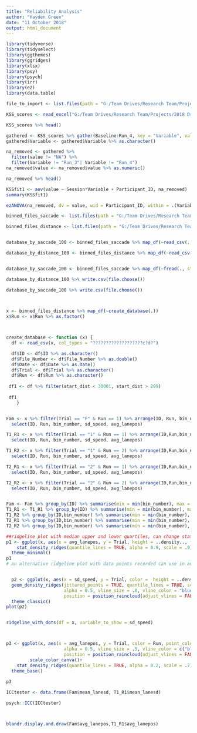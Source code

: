 ```yaml
---
title: "Reliability Analysis"
author: "Hayden Green"
date: "11 October 2018"
output: html_document
---
```


```r
library(tidyverse)
library(tidyselect)
library(ggthemes)
library(ggridges)
library(xlsx)
library(psy)
library(psych)
library(irr)
library(ez)
library(data.table)

file_to_import <- list.files(path = "G:/Team Drives/Research Team/Projects/2018 Driving Sim Reproducibility/", pattern = "?KSS Scores.xlsx", recursive = TRUE, full.names = TRUE)

KSS_scores <- read_excel("G:/Team Drives/Research Team/Projects/2018 Driving Sim Reproducibility/KSS Scores.xlsx")

KSS_scores %>% head()

gathered <- KSS_scores %>% gather(Baseline:Run_4, key = "Variable", value = "value")
gathered$Variable <- gathered$Variable %>% as.character() 

na_removed <- gathered %>% 
  filter(value != "NA") %>% 
  filter(Variable != "Run_3"| Variable != "Run_4") 
na_removed$value <- na_removed$value %>% as.numeric()

na_removed %>% head()

```


```r

KSSfit1 <- aov(value ~ Session*Variable + Participant_ID, na_removed)
summary(KSSfit1)

ezANOVA(na_removed, dv = value, wid = Participant_ID, within = .(Variable, Session), detailed = TRUE)


```

```r

binned_files_saccade <- list.files(path = "G:/Team Drives/Research Team/Projects/2018 Driving Sim Reproducibility/", pattern = "?binned_by_saccade_100", recursive = TRUE, full.names = TRUE)

binned_files_distance <- list.files(path = "G:/Team Drives/Research Team/Projects/2018 Driving Sim Reproducibility/", pattern = "?binned_by_dist_100", recursive = TRUE, full.names = TRUE)


database_by_saccade_100 <- binned_files_saccade %>% map_df(~read_csv(., col_types = "dddddddddddddddddcccccc"))

database_by_distance_100 <- binned_files_distance %>% map_df(~read_csv(., col_types = "iiddddddddddddddd??c?c"))


database_by_saccade_100 <- binned_files_saccade %>% map_df(~fread(., stringsAsFactors = TRUE, colClasses=c()))

database_by_distance_100 %>% write.csv(file.choose())

database_by_saccade_100 %>% write.csv(file.choose())


 
x <- binned_files_distance %>% map_df(~create_database(.))
x$Run <- x$Run %>% as.factor()



create_database <- function (x) {
  df <- read_csv(x, col_types = "???????????????????c?d?")

  df$ID <- df$ID %>% as.character()
  df$File_Number <- df$File_Number %>% as.double()
  df$Date <- df$Date %>% as.Date()
  df$Trial <- df$Trial %>% as.character()
  df$Run <- df$Run %>% as.character()
  
 df1 <- df %>% filter(start_dist < 30001, start_dist > 299)
 
 df1 
    }


Fam <- x %>% filter(Trial == "F" & Run == 1) %>% arrange(ID, Run, bin_number) %>% 
  select(ID, Run, bin_number, sd_speed, avg_lanepos)

T1_R1 <- x %>% filter(Trial == "1" & Run == 1) %>% arrange(ID,Run,bin_number) %>% 
  select(ID, Run, bin_number, sd_speed, avg_lanepos)

T1_R2 <- x %>% filter(Trial == "1" & Run == 2) %>% arrange(ID,Run,bin_number) %>% 
  select(ID, Run, bin_number, sd_speed, avg_lanepos)

T2_R1 <- x %>% filter(Trial == "2" & Run == 1) %>% arrange(ID,Run,bin_number) %>% 
  select(ID, Run, bin_number, sd_speed, avg_lanepos)

T2_R2 <- x %>% filter(Trial == "2" & Run == 2) %>% arrange(ID,Run,bin_number) %>% 
  select(ID, Run, bin_number, sd_speed, avg_lanepos)


Fam <- Fam %>% group_by(ID) %>% summarise(min = min(bin_number), max = max(bin_number), mean_lanesd = mean(sd_speed))
T1_R1 <- T1_R1 %>% group_by(ID) %>% summarise(min = min(bin_number), max = max(bin_number), mean_lanesd = mean(sd_speed))
T1_R2 %>% group_by(ID,bin_number) %>% summarise(min = min(bin_number), max = max(bin_number), mean_lanesd = mean(sd_speed))
T2_R1 %>% group_by(ID,bin_number) %>% summarise(min = min(bin_number), max = max(bin_number), mean_lanesd = mean(sd_speed))
T2_R2 %>% group_by(ID,bin_number) %>% summarise(min = min(bin_number), max = max(bin_number), mean_lanesd = mean(sd_speed))

```


```r
##ridgeline plot with median upper and lower quartiles, can change stat_density_ridges(quantile_lines = TRUE, quantiles = c() ) and then 
p1 <- ggplot(x, aes(x = avg_lanepos, y = Trial, height = ..density.., fill = Run)) +
    stat_density_ridges(quantile_lines = TRUE, alpha = 0.9, scale = .9) +
  theme_minimal()
p1
# an alternative ridgeline plot with data points recorded can use in aes(color = Run_Number once correctly labelled run number to 1 or two)


  p2 <- ggplot(x, aes(x = sd_speed, y = Trial, color =  height = ..density..)) +
  geom_density_ridges(jittered_points = TRUE, quantile_lines = TRUE, scale = 0.9, 
                      alpha = 0.5, vline_size = .8, vline_color = "blue", point_size = 0.4,
                      position = position_raincloud(adjust_vlines = FALSE)) +
  theme_classic()
plot(p2)


ridgeline_with_dots(df = x, variable_to_show = sd_speed)



p3 <- ggplot(x, aes(x = avg_lanepos, y = Trial, color = Run, point_color = Run, fill = Run, height = ..density..)) + geom_density_ridges(jittered_points = TRUE, quantile_lines = TRUE, scale = 0.7, 
                      alpha = 0.5, vline_size = .5, vline_color = c("black"), point_size = 0.4,
                      position = position_raincloud(adjust_vlines = FALSE)) +
         scale_color_canva()+
    stat_density_ridges(quantile_lines = TRUE, alpha = 0.2, scale = .7) +
  theme_base()
 
p3


```
```r

ICCtester <- data.frame(Fam$mean_lanesd, T1_R1$mean_lanesd)

psych::ICC(ICCtester)



blandr.display.and.draw(Fam$avg_lanepos,T1_R1$avg_lanepos)
```


